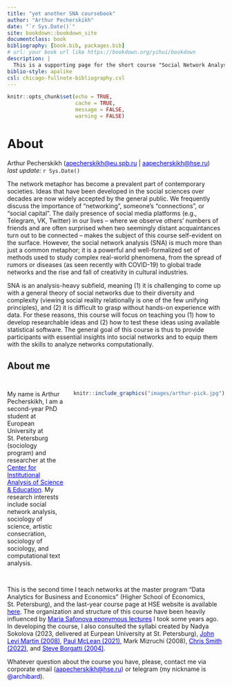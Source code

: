 ```yaml
--- 
title: "yet another SNA coursebook"
author: "Arthur Pecherskikh"
date: "`r Sys.Date()`"
site: bookdown::bookdown_site
documentclass: book
bibliography: [book.bib, packages.bib]
# url: your book url like https://bookdown.org/yihui/bookdown
description: |
  This is a supporting page for the short course "Social Network Analysis" delivered to the HSE master students in 2025 (November-December).
biblio-style: apalike
csl: chicago-fullnote-bibliography.csl
---
```


```r
knitr::opts_chunk$set(echo = TRUE,
                      cache = TRUE,
                      message = FALSE,
                      warning = FALSE)
```



# **About** {-}



Arthur Pecherskikh ([apecherskikh\@eu.spb.ru](aapecherskikh\@eu.spb.ru){style="color: blue;"} | [aapecherskikh\@hse.ru](aapecherskikh\@hse.ru){style="color: blue;"})\
*last update:* `r Sys.Date()`



The network metaphor has become a prevalent part of contemporary societies. Ideas that have been developed in the social sciences over decades are now widely accepted by the general public. We frequently discuss the importance of "networking", someone's "connections", or "social capital". The daily presence of social media platforms (e.g., Telegram, VK, Twitter) in our lives – where we observe others' numbers of friends and are often surprised when two seemingly distant acquaintances turn out to be connected – makes the subject of this course self-evident on the surface. However, the social network analysis (SNA) is much more than just a common metaphor; it is a powerful and well-formalized set of methods used to study complex real-world phenomena, from the spread of rumors or diseases (as seen recently with COVID-19) to global trade networks and the rise and fall of creativity in cultural industries.


SNA is an analysis-heavy subfield, meaning (1) it is challenging to come up with a general theory of social networks due to their diversity and complexity (viewing social reality relationally is one of the few unifying principles), and (2) it is difficult to grasp without hands-on experience with data. For these reasons, this course will focus on teaching you (1) how to develop researchable ideas and (2) how to test these ideas using available statistical software. The general goal of this course is thus to provide participants with essential insights into social networks and to equip them with the skills to analyze networks computationally.


## **About me** {-}


<div style="display: flex; align-items: flex-start; gap: 20px; margin: 30px 0;"> 

<div style="flex: 1;"> 
My name is Arthur Pecherskikh, I am a second-year PhD student at European University at St. Petersburg (sociology program) and researcher at the [Center for Institutional Analysis of Science & Education](https://ciase.ru/){style="color: blue;"}. My research interests include social network analysis, sociology of science, artistic consecration, sociology of sociology, and computational text analysis.

</div> 


<div style="flex: 1;">
```r
knitr::include_graphics("images/arthur-pick.jpg")
```
</div>

</div>


This is the second time I teach networks at the master program "Data Analytics for Business and Economics" (Higher School of Economics, St. Petersburg), and the last-year course page at HSE website is available [here](https://spb.hse.ru/en/ma/data-analytics/courses/904345939.html){style="color: #0000EE;"}. The organization and structure of this course have been heavily influenced by [Maria Safonova eponymous lectures](https://www.hse.ru/en/edu/courses/339501077){style="color: #0000EE;"} I took some years ago. In developing the course, I also consulted the syllabi created by Nadya Sokolova (2023, delivered at Eurpean University at St. Petersburg), [John Levi Martin (2008)](https://home.uchicago.edu/jlmartin/Syllabus%20for%20social%20networks%20290.pdf){style="color: #0000EE;"}, [Paul McLean (2021)](https://sociology.rutgers.edu/images/syllabi/573_Social_Networks_Analysis_S2021.pdf){style="color: #0000EE;"}, Mark Mizruchi (2008), [Chris Smith (2022)](https://www.sociology.utoronto.ca/sites/sociology.utoronto.ca/files/SOC6108-2022-C.-Smith.pdf){style="color: #0000EE;"}, and [Steve Borgatti (2004)](http://www.analytictech.com/mb814/schedule.htm){style="color: #0000EE;"}.


Whatever question about the course you have, please, contact me via corporate email ([aapecherskikh\@hse.ru](aapecherskikh\@hse.ru){style="color: blue;"}) or telegram (my nickname is [\@archibard]{style="color: blue;"}).



